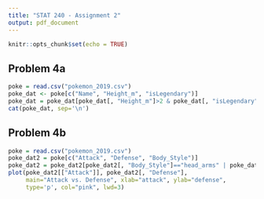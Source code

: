 ```yaml
---
title: "STAT 240 - Assignment 2"
output: pdf_document
---
```


```r
knitr::opts_chunk$set(echo = TRUE)
```

## Problem 4a

```r
poke = read.csv("pokemon_2019.csv")
poke_dat <- poke[c("Name", "Height_m", "isLegendary")]
poke_dat = poke_dat[poke_dat[, "Height_m"]>2 & poke_dat[, "isLegendary"]=="True", "Name"]
cat(poke_dat, sep='\n')
```

## Problem 4b
```r
poke = read.csv("pokemon_2019.csv")
poke_dat2 = poke[c("Attack", "Defense", "Body_Style")]
poke_dat2 = poke_dat2[poke_dat2[, "Body_Style"]=="head_arms" | poke_dat2[, "Body_Style"]=="serpentine_body", ]
plot(poke_dat2[["Attack"]], poke_dat2[, "Defense"], 
     main="Attack vs. Defense", xlab="attack", ylab="defense",
     type='p', col="pink", lwd=3)
```